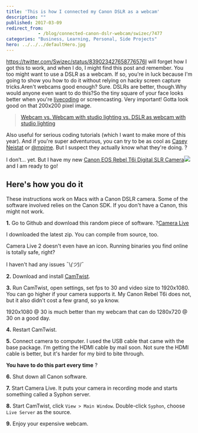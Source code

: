 ```yaml
---
title: 'This is how I connected my Canon DSLR as a webcam'
description: ""
published: 2017-03-09
redirect_from: 
            - /blog/connected-canon-dslr-webcam/swizec/7477
categories: "Business, Learning, Personal, Side Projects"
hero: ../../../defaultHero.jpg
---
```


<https://twitter.com/Swizec/status/839023427658776576I> will forget how I got this to work, and when I do, I might find this post and remember. You too might want to use a DSLR as a webcam. If so, you're in luck because I'm going to show you how to do it without relying on hacky screen capture tricks.Aren't webcams good enough? Sure. DSLRs are better, though.Why would anyone even want to do this?So the tiny square of your face looks better when you're [livecoding](https://www.liveedu.tv/swizec/) or screencasting. Very important! Gotta look good on that 200x200 pixel image.

> [Webcam vs. Webcam with studio lighting vs. DSLR as webcam with studio lighting](//imgur.com/vsvb0)

Also useful for serious coding tutorials (which I want to make more of this year). And if you're super adventurous, you can try to be as cool as [Casey Neistat](https://www.youtube.com/user/caseyneistat) or [@mpjme](https://www.youtube.com/channel/UCO1cgjhGzsSYb1rsB4bFe4Q). But I suspect they actually know what they're doing. ?

I don’t… yet. But I have my new [Canon EOS Rebel T6i Digital SLR Camera](https://www.amazon.com/gp/product/B00T3ER7QO/ref=as_li_tl?ie=UTF8&camp=1789&creative=9325&creativeASIN=B00T3ER7QO&linkCode=as2&tag=ageewitahat-20&linkId=3f92596835dff6fba84d21d9bd54f2f0)![](//ir-na.amazon-adsystem.com/e/ir?t=ageewitahat-20&l=am2&o=1&a=B00T3ER7QO) and I am ready to go!

## Here's how you do it

These instructions work on Macs with a Canon DSLR camera. Some of the software involved relies on the Canon SDK. If you don't have a Canon, this might not work.

**1.** Go to Github and download this random piece of software. ?[Camera Live](https://github.com/v002/v002-Camera-Live)

I downloaded the latest zip. You can compile from source, too.

Camera Live 2 doesn't even have an icon. Running binaries you find online is totally safe, right?

I haven't had any issues ¯\\_(ツ)_/¯

**2.** Download and install [CamTwist](http://camtwiststudio.com/).

**3.** Run CamTwist, open settings, set fps to 30 and video size to 1920x1080. You can go higher if your camera supports it. My Canon Rebel T6i does not, but it also didn't cost a few grand, so ya know.

1920x1080 @ 30 is much better than my webcam that can do 1280x720 @ 30 on a good day.

**4.** Restart CamTwist.

**5.** Connect camera to computer. I used the USB cable that came with the base package. I’m getting the HDMI cable by mail soon. Not sure the HDMI cable is better, but it's harder for my bird to bite through.

**You have to do this part every time** ?

**6.** Shut down all Canon software.

**7.** Start Camera Live. It puts your camera in recording mode and starts something called a Syphon server.

**8.** Start CamTwist, click `View > Main Window`. Double-click `Syphon`, choose `Live Server` as the source.

**9.** Enjoy your expensive webcam.
